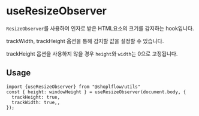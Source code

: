 
# useResizeObserver

`ResizeObserver`를 사용하여 인자로 받은 HTML요소의 크기를 감지하는 hook입니다.

trackWidth, trackHeight 옵션을 통해 감지할 값을 설정할 수 있습니다.

trackHeight 옵션을 사용하지 않을 경우 `height`와 `width`는 0으로 고정됩니다.

## Usage
```tsx
import {useResizeObserver} from "@shoplflow/utils"
const { height: windowHeight } = useResizeObserver(document.body, {
  trackHeight: true,
  trackWidth: true,,
});
```

